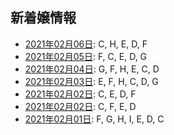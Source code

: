 新着嬢情報
----

- [2021年02月06日](/new/2021-02-06): C, H, E, D, F
- [2021年02月05日](/new/2021-02-05): F, C, E, D, G
- [2021年02月04日](/new/2021-02-04): G, F, H, E, C, D
- [2021年02月03日](/new/2021-02-03): E, F, H, C, D, G
- [2021年02月02日](/new/2021-02-02): C, E, D, F
- [2021年02月02日](/new/2021-02-02): C, F, E, D
- [2021年02月01日](/new/2021-02-01): F, G, H, I, E, D, C
